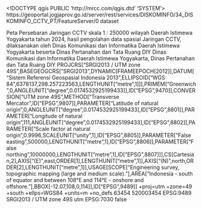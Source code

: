 <!DOCTYPE qgis PUBLIC 'http://mrcc.com/qgis.dtd' 'SYSTEM'>
<qgis version="3.34.15-Prizren">
  <identifier>https://geoportal.jogjaprov.go.id/server/rest/services/DISKOMINFO/34_DISKOMINFO_CCTV_PT/FeatureServer/0</identifier>
  <parentidentifier></parentidentifier>
  <language></language>
  <type>dataset</type>
  <title>geodatabase.sde.DIY_34_DISKOMINFO_CCTV_PT</title>
  <abstract>Peta Persebaran Jaringan CCTV skala 1 : 250000 wilayah Daerah Istimewa Yogyakarta tahun 2024, hasil pengolahan data spasial Jaringan CCTV, dilaksanakan oleh Dinas Komunikasi dan Informatika Daerah Istimewa Yogyakarta beserta Dinas Pertanahan dan Tata Ruang DIY</abstract>
  <contact>
    <name></name>
    <organization></organization>
    <position></position>
    <voice></voice>
    <fax></fax>
    <email></email>
    <role></role>
  </contact>
  <links>
    <link name="Source" type="WWW:LINK" format="" url="https://geoportal.jogjaprov.go.id/server/rest/services/DISKOMINFO/34_DISKOMINFO_CCTV_PT/FeatureServer/0" description="" mimeType="" size=""/>
  </links>
  <dates/>
  <fees></fees>
  <rights>Dinas Komunikasi dan Informatika Daerah Istimewa Yogyakarta, Dinas Pertanahan dan Tata Ruang DIY</rights>
  <encoding></encoding>
  <crs>
    <spatialrefsys nativeFormat="Wkt">
      <wkt>PROJCRS["SRGI2013 / UTM zone 49S",BASEGEOGCRS["SRGI2013",DYNAMIC[FRAMEEPOCH[2012]],DATUM["Sistem Referensi Geospasial Indonesia 2013",ELLIPSOID["WGS 84",6378137,298.257223563,LENGTHUNIT["metre",1]]],PRIMEM["Greenwich",0,ANGLEUNIT["degree",0.0174532925199433]],ID["EPSG",9470]],CONVERSION["UTM zone 49S",METHOD["Transverse Mercator",ID["EPSG",9807]],PARAMETER["Latitude of natural origin",0,ANGLEUNIT["degree",0.0174532925199433],ID["EPSG",8801]],PARAMETER["Longitude of natural origin",111,ANGLEUNIT["degree",0.0174532925199433],ID["EPSG",8802]],PARAMETER["Scale factor at natural origin",0.9996,SCALEUNIT["unity",1],ID["EPSG",8805]],PARAMETER["False easting",500000,LENGTHUNIT["metre",1],ID["EPSG",8806]],PARAMETER["False northing",10000000,LENGTHUNIT["metre",1],ID["EPSG",8807]]],CS[Cartesian,2],AXIS["(E)",east,ORDER[1],LENGTHUNIT["metre",1]],AXIS["(N)",north,ORDER[2],LENGTHUNIT["metre",1]],USAGE[SCOPE["Engineering survey, topographic mapping (large and medium scale)."],AREA["Indonesia - south of equator and between 108°E and 114°E - onshore and offshore."],BBOX[-12.07,108,0,114]],ID["EPSG",9489]]</wkt>
      <proj4>+proj=utm +zone=49 +south +ellps=WGS84 +units=m +no_defs</proj4>
      <srsid>63454</srsid>
      <srid>520003454</srid>
      <authid>EPSG:9489</authid>
      <description>SRGI2013 / UTM zone 49S</description>
      <projectionacronym>utm</projectionacronym>
      <ellipsoidacronym>EPSG:7030</ellipsoidacronym>
      <geographicflag>false</geographicflag>
    </spatialrefsys>
  </crs>
  <extent>
    <spatial miny="9101136.9147999994456768" maxx="456456.89010000001871958" minx="402387.90919999999459833" minz="9999999999" maxy="9162439.53810000047087669" dimensions="2" crs="EPSG:9489" maxz="9999999999"/>
    <temporal>
      <period>
        <start></start>
        <end></end>
      </period>
    </temporal>
  </extent>
</qgis>

